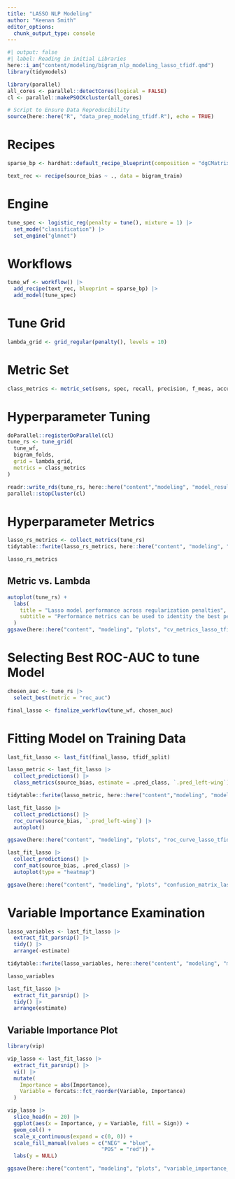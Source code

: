 ---
title: "LASSO NLP Modeling"
author: "Keenan Smith"
editor_options: 
  chunk_output_type: console
---

```{r}
#| output: false
#| label: Reading in initial Libraries
here::i_am("content/modeling/bigram_nlp_modeling_lasso_tfidf.qmd")
library(tidymodels)

library(parallel)
all_cores <- parallel::detectCores(logical = FALSE)
cl <- parallel::makePSOCKcluster(all_cores)

# Script to Ensure Data Reproducibility
source(here::here("R", "data_prep_modeling_tfidf.R"), echo = TRUE)
```

# Recipes

```{r}
sparse_bp <- hardhat::default_recipe_blueprint(composition = "dgCMatrix")

text_rec <- recipe(source_bias ~ ., data = bigram_train)
```

# Engine

```{r}
tune_spec <- logistic_reg(penalty = tune(), mixture = 1) |>
  set_mode("classification") |>
  set_engine("glmnet")
```

# Workflows

```{r}
tune_wf <- workflow() |>
  add_recipe(text_rec, blueprint = sparse_bp) |>
  add_model(tune_spec)
```

# Tune Grid

```{r}
lambda_grid <- grid_regular(penalty(), levels = 10)
```

# Metric Set

```{r}
class_metrics <- metric_set(sens, spec, recall, precision, f_meas, accuracy, roc_auc, pr_auc)
```

# Hyperparameter Tuning

```{r}
doParallel::registerDoParallel(cl)
tune_rs <- tune_grid(
  tune_wf,
  bigram_folds,
  grid = lambda_grid,
  metrics = class_metrics
)

readr::write_rds(tune_rs, here::here("content","modeling", "model_results", "tune_results_lasso_tfidf.rds"), compress = "gz")
parallel::stopCluster(cl)
```

# Hyperparameter Metrics

```{r}
lasso_rs_metrics <- collect_metrics(tune_rs)
tidytable::fwrite(lasso_rs_metrics, here::here("content", "modeling", "model_results", "lasso_rs_metrics_tfidf_bigrams_4k.csv"))

lasso_rs_metrics
```

## Metric vs. Lambda

```{r}
autoplot(tune_rs) +
  labs(
    title = "Lasso model performance across regularization penalties",
    subtitle = "Performance metrics can be used to identity the best penalty"
  )
ggsave(here::here("content", "modeling", "plots", "cv_metrics_lasso_tfidf.png"))
```

# Selecting Best ROC-AUC to tune Model

```{r}
chosen_auc <- tune_rs |>
  select_best(metric = "roc_auc")

final_lasso <- finalize_workflow(tune_wf, chosen_auc)
```

# Fitting Model on Training Data

```{r}
last_fit_lasso <- last_fit(final_lasso, tfidf_split)

lasso_metric <- last_fit_lasso |>
  collect_predictions() |>
  class_metrics(source_bias, estimate = .pred_class, `.pred_left-wing`)

tidytable::fwrite(lasso_metric, here::here("content","modeling", "model_results", "lasso_test_metrics_tfidf.csv"))

last_fit_lasso |>
  collect_predictions() |>
  roc_curve(source_bias, `.pred_left-wing`) |>
  autoplot()

ggsave(here::here("content", "modeling", "plots", "roc_curve_lasso_tfidf.png"))

last_fit_lasso |>
  collect_predictions() |>
  conf_mat(source_bias, .pred_class) |>
  autoplot(type = "heatmap")

ggsave(here::here("content", "modeling", "plots", "confusion_matrix_lasso_tfidf.png"))
```

# Variable Importance Examination

```{r}
lasso_variables <- last_fit_lasso |>
  extract_fit_parsnip() |>
  tidy() |>
  arrange(-estimate)

tidytable::fwrite(lasso_variables, here::here("content", "modeling", "model_results", "lasso_variables_tfidf_final_run_4k.csv"))

lasso_variables
```

```{r}
last_fit_lasso |>
  extract_fit_parsnip() |>
  tidy() |>
  arrange(estimate)
```

## Variable Importance Plot

```{r}
library(vip)

vip_lasso <- last_fit_lasso |>
  extract_fit_parsnip() |>
  vi() |>
  mutate(
    Importance = abs(Importance),
    Variable = forcats::fct_reorder(Variable, Importance)
  )

vip_lasso |>
  slice_head(n = 20) |>
  ggplot(aes(x = Importance, y = Variable, fill = Sign)) +
  geom_col() +
  scale_x_continuous(expand = c(0, 0)) +
  scale_fill_manual(values = c("NEG" = "blue",
                              "POS" = "red")) +
  labs(y = NULL)

ggsave(here::here("content", "modeling", "plots", "variable_importance_plot_lasso_tfidf.png"))
```
